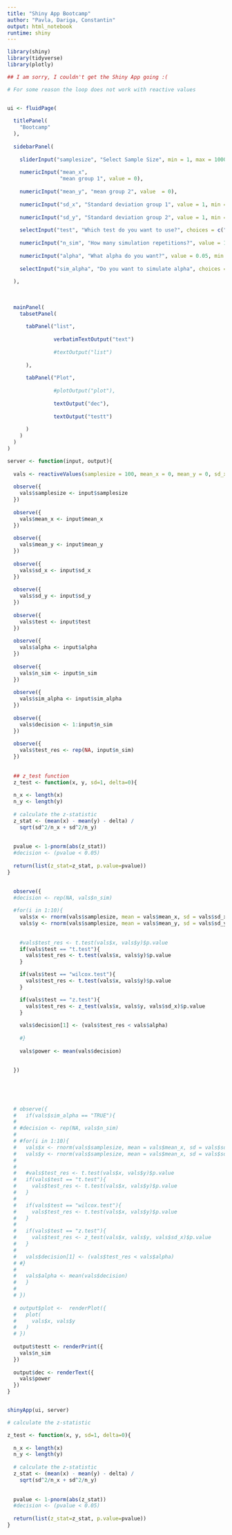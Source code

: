 ---
title: "Shiny App Bootcamp"
author: "Pavla, Dariga, Constantin"
output: html_notebook
runtime: shiny
---


```{r, echo=FALSE, message=FALSE, warning=FALSE}
library(shiny)
library(tidyverse)
library(plotly)

## I am sorry, I couldn't get the Shiny App going :(

# For some reason the loop does not work with reactive values



```



```{r, echo = FALSE}
ui <- fluidPage(
  
  titlePanel(
    "Bootcamp"
  ),
  
  sidebarPanel(
    
    sliderInput("samplesize", "Select Sample Size", min = 1, max = 1000, value = 100),
    
    numericInput("mean_x", 
                 "mean group 1", value = 0), 
    
    numericInput("mean_y", "mean group 2", value  = 0),
    
    numericInput("sd_x", "Standard deviation group 1", value = 1, min = 0.001), 
    
    numericInput("sd_y", "Standard deviation group 2", value = 1, min = 0.001),
    
    selectInput("test", "Which test do you want to use?", choices = c("t.test", "z.test", "wilcox.test")), 
    
    numericInput("n_sim", "How many simulation repetitions?", value = 100),
    
    numericInput("alpha", "What alpha do you want?", value = 0.05, min = 0.001, max = 0.1),
    
    selectInput("sim_alpha", "Do you want to simulate alpha", choices = c("TRUE", "FALSE"))
    
  ),
  
  
  
  mainPanel( 
    tabsetPanel(
      
      tabPanel("list",
               
               verbatimTextOutput("text")
               
               #textOutput("list")
               
      ),
      
      tabPanel("Plot",
               
               #plotOutput("plot"),
               
               textOutput("dec"),
               
               textOutput("testt")
               
      )
    )
  )
)

server <- function(input, output){
  
  vals <- reactiveValues(samplesize = 100, mean_x = 0, mean_y = 0, sd_x = 1, sd_x = 1, test = "t.test", alpha = 0.05, n_sim = 100, sim_alpha = "TRUE")
  
  observe({
    vals$samplesize <- input$samplesize
  })
  
  observe({
    vals$mean_x <- input$mean_x
  })
  
  observe({
    vals$mean_y <- input$mean_y
  })
  
  observe({
    vals$sd_x <- input$sd_x
  })
  
  observe({
    vals$sd_y <- input$sd_y
  })
  
  observe({
    vals$test <- input$test
  })
  
  observe({
    vals$alpha <- input$alpha
  })
  
  observe({
    vals$n_sim <- input$n_sim
  })
  
  observe({
    vals$sim_alpha <- input$sim_alpha
  })
  
  observe({
    vals$decision <- 1:input$n_sim
  })
  
  observe({
    vals$test_res <- rep(NA, input$n_sim)
  })
  
  
  ## z_test function
  z_test <- function(x, y, sd=1, delta=0){
  
  n_x <- length(x)
  n_y <- length(y)
  
  # calculate the z-statistic
  z_stat <- (mean(x) - mean(y) - delta) /
    sqrt(sd^2/n_x + sd^2/n_y)
  
  
  pvalue <- 1-pnorm(abs(z_stat))
  #decision <- (pvalue < 0.05)
  
  return(list(z_stat=z_stat, p.value=pvalue))
}

  
  observe({
  #decision <- rep(NA, vals$n_sim)
  
  #for(i in 1:10){
    vals$x <- rnorm(vals$samplesize, mean = vals$mean_x, sd = vals$sd_x)
    vals$y <- rnorm(vals$samplesize, mean = vals$mean_y, sd = vals$sd_y)
    
    
    #vals$test_res <- t.test(vals$x, vals$y)$p.value
    if(vals$test == "t.test"){
      vals$test_res <- t.test(vals$x, vals$y)$p.value
    }

    if(vals$test == "wilcox.test"){
      vals$test_res <- t.test(vals$x, vals$y)$p.value
    }

    if(vals$test == "z.test"){
      vals$test_res <- z_test(vals$x, vals$y, vals$sd_x)$p.value
    }
    
    vals$decision[1] <- (vals$test_res < vals$alpha)
    
    #}
    
    vals$power <- mean(vals$decision)
  
 
  })
  
  
    
    
    
  # observe({
  #   if(vals$sim_alpha == "TRUE"){
  #     
  # #decision <- rep(NA, vals$n_sim)
  # 
  # #for(i in 1:10){
  #   vals$x <- rnorm(vals$samplesize, mean = vals$mean_x, sd = vals$sd_x)
  #   vals$y <- rnorm(vals$samplesize, mean = vals$mean_x, sd = vals$sd_x)
  #   
  #   
  #   #vals$test_res <- t.test(vals$x, vals$y)$p.value
  #   if(vals$test == "t.test"){
  #     vals$test_res <- t.test(vals$x, vals$y)$p.value
  #   }
  # 
  #   if(vals$test == "wilcox.test"){
  #     vals$test_res <- t.test(vals$x, vals$y)$p.value
  #   }
  # 
  #   if(vals$test == "z.test"){
  #     vals$test_res <- z_test(vals$x, vals$y, vals$sd_x)$p.value
  #   }
  #   
  #   vals$decision[1] <- (vals$test_res < vals$alpha)
  # #}
  # 
  #   vals$alpha <- mean(vals$decision)
  #   }
  # 
  # })
  
  # output$plot <-  renderPlot({
  #   plot(
  #     vals$x, vals$y
  #   )
  # })
  
  output$testt <- renderPrint({
    vals$n_sim
  })
  
  output$dec <- renderText({
    vals$power
  })
}           


shinyApp(ui, server)            
```


```{r, echo = FALSE}
# calculate the z-statistic

z_test <- function(x, y, sd=1, delta=0){
  
  n_x <- length(x)
  n_y <- length(y)
  
  # calculate the z-statistic
  z_stat <- (mean(x) - mean(y) - delta) /
    sqrt(sd^2/n_x + sd^2/n_y)
  
  
  pvalue <- 1-pnorm(abs(z_stat))
  #decision <- (pvalue < 0.05)
  
  return(list(z_stat=z_stat, p.value=pvalue))
}

```




